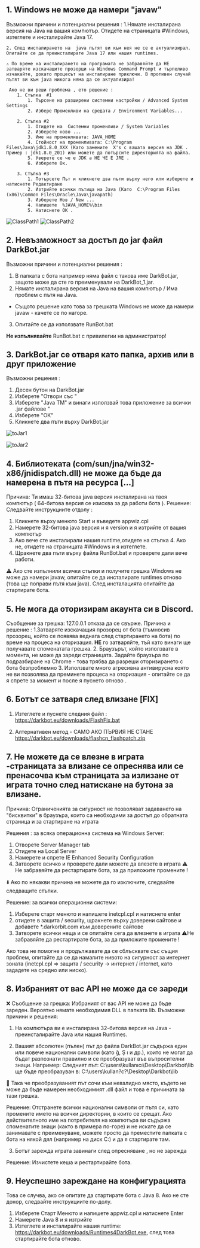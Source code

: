 ## 1. Windows не може да намери  "javaw"
 Възможни причини и потенциални решения :
    1.Нямате инсталирана версия на Java на вашия компютър. Отидете на страницата #Windows, изтеглете и инсталирайте Java 17. 

    2. След инсталирането на  java пътят ви към нея не се е актуализирал. Опитайте се да преинсталирате Java 17 или нашия runtimes.

    ⚠️ По време на инсталирането на програмата не забравяйте да НЕ затваряте изскачащите прозорци на Windows Command Prompt и търпеливо изчакайте, докато процесът на инсталиране приключи. В противен случай пътят ви към java никога няма да се актуализира!

     Ако не ви реши проблема , ето решение :
        1. Стъпка  #1
            1. Търсене на разширени системни настройки / Advanced System Settings
            2. Избере Променливи на средата / Environment Variables...

        2. Стъпка #2
            1. Отидете на  Системни променливи / System Variables
            2. Изберете ново ...
            3. Име на променливата: JAVA_HOME
            4. Стойност на променливата: C:\Program Files\Java\jdk1.8.0_XXX (Като замените  X's с вашата версия на JDK . Пример : jdk1.8.0_201) или можете да потърсите директорията на файла.
            5. Уверете се че е JDK а НЕ ЧЕ Е JRE .
            6. Изберете Ок. 

        3. Стъпка #3
            1. Потърсете Път и кликнете два пъти върху него или изберете и натиснете Редактиране 
            2. Изтрийте всички пътища на Java (Като  C:\Program Files (x86)\Common Files\Oracle\Java\javapath)
            3. Изберете Нов / New ...
            4. Напишете  %JAVA_HOME%\bin
            5. Натиснете ОК . 

![ClassPath1](public/ClassPath1.png)
![ClassPath2](public/ClassPath2.png)

## 2. Невъзможност за достъп до jar файл DarkBot.jar

Възможни причини и потенциални решения :
1. В папката с ботa например няма файл с такова име DarkBot.jar, защото може да сте го преименували на DarkBot_1.jar.
2. Нямате инсталирана версия на Java на вашия компютър / Има проблем с пътя на Java.
- Същото решение като това за грешката Windows не може да намери javaw - качете се по нагоре.
3. Опитайте се да използвате RunBot.bat

 **Не изпълнявайте** RunBot.bat с привилегии на администратор!

## 3. DarkBot.jar се отваря като папка, архив или в друг приложение
Възможни решения :
1. Десен бутон на DarkBot.jar
2. Изберете "Отвори със "
3. Изберете  "Java TM" и винаги използвай това приложение за всички .jar файлове "
4. Изберете "OK"
5. Кликнете два пъти върху DarkBot.jar

![toJar1](public/toJar1.png)

![toJar2](public/toJar2.png)

## 4. Библиотеката  (com/sun/jna/win32-x86/jnidispatch.dll) не може да бъде да намерена в пътя на ресурса [...]
Причина: Ти имаш 32-битова java версия инсталирана на твоя компютър ( 64-битова версия се изисква за да работи бота ).
Решение: Следвайте инструкциите отдолу :
1. Кликнете върху менюто Start и въведете appwiz.cpl
2. Намерете  32-битова java  версия и я version и я изтрийте от вашия компютър 
3. Ако вече сте инсталирали нашия  runtime,отидете на стъпка 4. Ако не, отидете на страницата #Windows и я изтеглете.
4. Щракнете два пъти върху файла RunBot.bat и проверете дали вече работи.

⚠️ Ако сте изпълнили всички стъпки и получите грешка Windows не може да намери javaw, опитайте се да инсталирате runtimes  отново (това ще поправи пътя към java). След инсталацията опитайте да стартирате бота.

## 5. Не мога да оторизирам акаунта си в Discord.

Съобщение за грешка: 127.0.0.1 отказа да се свърже.
Причина и решение :
1.Затваряте изскачащия прозорец от бота (тъмносив прозорец, който се появява веднага след стартирането на бота) по време на процеса на оторизация. **НЕ** го затваряйте, тъй като винаги ще получавате споменатата грешка.
2. Браузърът, който използвате в момента, не може да зареди страницата. Задайте браузъра по подразбиране на Chrome - това трябва да разреши оторизирането с бота безпроблемно
3. Използвате много агресивна антивирусна която  не ви позволява да преминете процеса на оторизация - опитайте се да я спрете за момент и после я пуснето отново .

## 6. Ботът се затваря след влизане  [FIX]

1. Изтеглете и пуснете следния файл :
https://darkbot.eu/downloads/FlashFix.bat

2. Алтернативен метод - САМО АКО ПЪРВИЯ НЕ СТАНЕ 
https://darkbot.eu/downloads/flashcn_flashpatch.zip

## 7. Не можете да се влезне в играта -страницата за влизане се опреснява или се пренасочва към страницата за излизане от играта точно след натискане на бутона за влизане.

Причина: Ограниченията за сигурност не позволяват задаването на "бисквитки" в браузъра, които са необходими за достъп до обратната страница и за стартиране на играта

Решения : за всяка операционна система на Windows Server:
 1. Отворете Server Manager tab
 2. Отидете на Local Server
 3. Намерете и спрете  IE Enhanced Security Configuration
 4. Затворете всичко и проверете дали можете да влезете в играта
⚠️ Не забравяйте да рестартирате бота, за да приложите промените ! 

⬇️ Ако по някакви причина не можете да го изключите, следвайте следващите стъпки.

Решение: за всички операционни системи:
 1.  Изберете старт менюто и напишете inetcpl.cpl и натиснете enter 
 2. отидете в защита / security, щракнете върху доверени сайтове и добавете *.darkorbit.com към доверените сайтове
 3. Затворете всички неща и се опитайте сега да влезнете в играта 
 ⚠️Не забравяйте да рестартирате бота, за да приложите промените !

Ако това не помогне и продължавате да се сблъсквате със същия проблем, опитайте да се да намалите нивото на сигурност за интернет зоната (inetcpl.cpl => защита / security -> интернет / internet, като зададете на средно или ниско).

## 8. Избраният от вас API не може да се зареди

❌ Съобщение за грешка: Избраният от вас API не може да бъде зареден. Вероятно нямате необходимия DLL в папката lib.
Възможни причини и решения:

1. На компютъра ви е инсталирана 32-битова версия на Java - преинсталирайте Java или нашия Runtimes.

2. Вашият абсолютен (пълен) път до файла DarkBot.jar съдържа един или повече национални символи (като ğ, Ş ı и др.), които не могат да бъдат разпознати правилно и се преобразуват във въпросителни знаци.
Например:
Следният път:    C:\users\kullanıcı\Desktop\Darkbot\lib
ще бъде преобразуван в: C:\users\kullan?c?\Desktop\Darkbot\lib

🔹 Така че преобразуваният път сочи към невалидно място, където не може да бъде намерен необходимият .dll файл и това е причината за тази грешка.

Решение: Отстранете всички национални символи от пътя си, като промените името на всички директории, в които се срещат. Ако действителното име на потребителя на компютъра ви съдържа споменатите знаци (както в примера по-горе) и не искате да се занимавате с преименуване, можете просто да преместите папката с бота на някой дял (например на диск C:\) и да я стартирате там. 
 
 
3. Ботът зарежда играта завинаги след опресняване , но не зарежда 

Решение: Изчистете кеша и рестартирайте бота.

## 9. Неуспешно зареждане на конфигурацията

Това се случва, ако се опитате да стартирате бота с Java 8. Ако не сте донор, следвайте инструкциите по-долу.


1. Изберете Старт Менюто и напишете appwiz.cpl и натиснете Enter
2. Намерете Java 8 и я изтрийте
3. Изтеглете и инсталирайте нашия runtime: https://darkbot.eu/downloads/Runtimes4DarkBot.exe, след това стартирайте бота отново.
